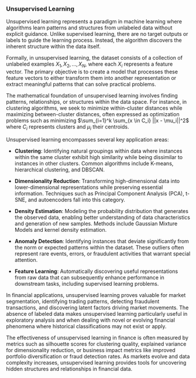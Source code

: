 ### Unsupervised Learning

Unsupervised learning represents a paradigm in machine learning where algorithms
learn patterns and structures from unlabeled data without explicit guidance.
Unlike supervised learning, there are no target outputs or labels to guide the
learning process. Instead, the algorithm discovers the inherent structure
within the data itself.

Formally, in unsupervised learning, the dataset consists of a collection of
unlabeled examples ${X_1, X_2, ..., X_N}$, where each $X_i$ represents a feature
vector. The primary objective is to create a model that processes these feature
vectors to either transform them into another representation or extract
meaningful patterns that can solve practical problems.

The mathematical foundation of unsupervised learning involves finding patterns,
relationships, or structures within the data space. For instance, in clustering
algorithms, we seek to minimize within-cluster distances while maximizing
between-cluster distances, often expressed as optimization problems such as
minimizing $\sum_{i=1}^k \sum_{x \in C_i} ||x - \mu_i||^2$ where $C_i$
represents clusters and $\mu_i$ their centroids.

Unsupervised learning encompasses several key application areas:

- **Clustering**: Identifying natural groupings within data where instances
  within the same cluster exhibit high similarity while being dissimilar to
  instances in other clusters. Common algorithms include K-means, hierarchical
  clustering, and DBSCAN.

- **Dimensionality Reduction**: Transforming high-dimensional data into
  lower-dimensional representations while preserving essential information.
  Techniques such as Principal Component Analysis (PCA), t-SNE, and autoencoders
  fall into this category.

- **Density Estimation**: Modeling the probability distribution that generates
  the observed data, enabling better understanding of data characteristics and
  generation of new samples. Methods include Gaussian Mixture Models and kernel
  density estimation.

- **Anomaly Detection**: Identifying instances that deviate significantly from
  the norm or expected patterns within the dataset. These outliers often
  represent rare events, errors, or fraudulent activities that warrant special
  attention.

- **Feature Learning**: Automatically discovering useful representations from
  raw data that can subsequently enhance performance in downstream tasks,
  including supervised learning problems.

In financial applications, unsupervised learning proves valuable for market
segmentation, identifying trading patterns, detecting fraudulent transactions,
and discovering latent factors driving market movements. The absence of labeled
data makes unsupervised learning particularly useful in exploratory analysis and
when dealing with novel or evolving financial phenomena where historical
classifications may not exist or apply.

The effectiveness of unsupervised learning in finance is often measured by
metrics such as silhouette scores for clustering quality, explained variance for
dimensionality reduction, or business impact metrics like improved portfolio
diversification or fraud detection rates. As markets evolve and data complexity
increases, unsupervised learning provides tools for uncovering hidden structures
and relationships in financial data.
